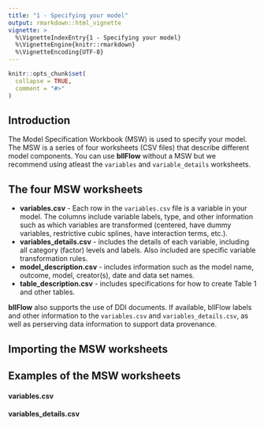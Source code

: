 ```yaml
---
title: "1 - Specifying your model"
output: rmarkdown::html_vignette
vignette: >
  %\VignetteIndexEntry{1 - Specifying your model}
  %\VignetteEngine{knitr::rmarkdown}
  %\VignetteEncoding{UTF-8}
---
```


```r
knitr::opts_chunk$set(
  collapse = TRUE,
  comment = "#>"
)
```
## Introduction
The Model Specification Workbook (MSW) is used to specify your model. The MSW is 
a series of four worksheets (CSV files) that describe different model components. 
You can use **bllFlow** without a MSW but we recommend using atleast the 
`variables` and `variable_details` worksheets. 
 
## The four MSW worksheets

- **variables.csv** - Each row in the `variables.csv` file is a variable in your model. 
The columns include variable labels, type, and other information such as which 
variables are transformed (centered, have dummy variables, restrictive cubic 
splines, have interaction terms, etc.).
- **variables_details.csv** - includes the details of each variable, including all 
category (factor) levels and labels. Also included are  specific variable transformation 
rules.
- **model_description.csv** - includes information such as the model name, outcome, 
model, creator(s), date and data set names.
- **table_description.csv** - includes specifications for how to create Table 1 
and other tables.

**bllFlow** also supports the use of DDI documents. If available, bllFlow labels 
and other information to the `variables.csv` and `variables_details.csv`, as well
as perserving data information to support data provenance. 

## Importing the MSW worksheets

## Examples of the MSW worksheets

#### variables.csv

#### variables_details.csv






